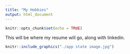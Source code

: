 ```yaml
---
title: "My Hobbies"
output: html_document
---
```


```r
knitr::opts_chunk$set(echo = TRUE)
```

This will be where my resume will go, along with linkedin. 
```r
knitr::include_graphics("./app state image.jpg")

```


